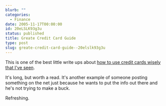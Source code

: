 ```yaml
---
blurb: ""
categories:
  - Finance
date: 2005-11-17T00:00:00
id: 20eLSLK93g3u
status: published
title: Greate Credit Card Guide
type: post
slug: greate-credit-card-guide--20elslk93g3u
---
```


This is one of the best little write ups about [how to use credit cards wisely that I've seen](http://www.radicalguides.com/2005/05/the_radical_gui.html).

It's long, but worth a read. It's another example of someone posting something on the net just because he wants to put the info out there and he's not trying to make a buck. 

Refreshing.

